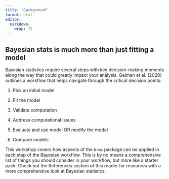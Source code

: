 ```yaml
---
title: "Background"
format: html
editor: 
  markdown: 
    wrap: 72
---
```


## Bayesian stats is much more than just fitting a model

Bayesian statistics require several steps with key decision-making
moments along the way that could greatly impact your analysis. Gelman et
al. (2020) outlines a workflow that helps navigate through the critical
decision points:

1.  Pick an initial model

2.  Fit the model

3.  Validate computation

4.  Address computational issues

5.  Evaluate and use model OR modify the model

6.  Compare models

This workshop covers how aspects of the `brms` package can be applied in
each step of the Bayesian workflow. This is by no means a comprehensive
list of things you should consider in your workflow, but more like a
starter pack. Check out the References section of this reader for
resources with a more comprehensive look at Bayesian statistics.

## 
